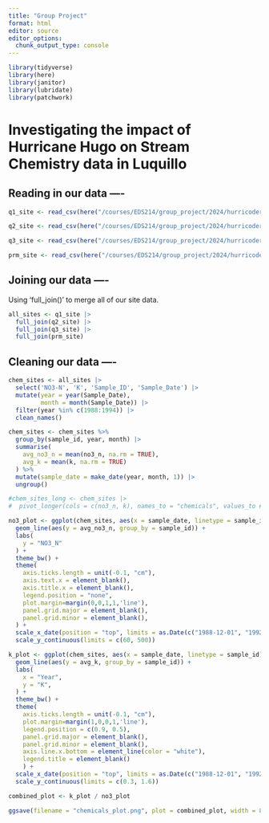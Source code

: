 ```yaml
---
title: "Group Project"
format: html
editor: source
editor_options: 
  chunk_output_type: console
---
```


```r
library(tidyverse)
library(here)
library(janitor)
library(lubridate)
library(patchwork)
```

# Investigating the impact of Hurricane Hugo on Stream Chemistry data in Luquillo

## Reading in our data ----

```r
q1_site <- read_csv(here("/courses/EDS214/group_project/2024/hurricoders/raw_data/", "QuebradaCuenca1-Bisley.csv"))

q2_site <- read_csv(here("/courses/EDS214/group_project/2024/hurricoders/raw_data/", "QuebradaCuenca2-Bisley.csv"))

q3_site <- read_csv(here("/courses/EDS214/group_project/2024/hurricoders/raw_data/", "QuebradaCuenca3-Bisley.csv"))

prm_site <- read_csv(here("/courses/EDS214/group_project/2024/hurricoders/raw_data/", "RioMameyesPuenteRoto.csv"))
```

## Joining our data ----

Using 'full_join()' to merge all of our site data.

```r
all_sites <- q1_site |>
  full_join(q2_site) |>
  full_join(q3_site) |>
  full_join(prm_site)
```

## Cleaning our data ----

```r
chem_sites <- all_sites |>
  select('NO3-N', 'K', 'Sample_ID', 'Sample_Date') |>
  mutate(year = year(Sample_Date),
         month = month(Sample_Date)) |>
  filter(year %in% c(1988:1994)) |>
  clean_names()

chem_sites <- chem_sites %>%
  group_by(sample_id, year, month) |>
  summarise(
    avg_no3_n = mean(no3_n, na.rm = TRUE),
    avg_k = mean(k, na.rm = TRUE)
  ) %>%
  mutate(sample_date = make_date(year, month, 1)) |>
  ungroup()

#chem_sites_long <- chem_sites |>
#  pivot_longer(cols = c(no3_n, k), names_to = "chemicals", values_to #= "Value")
```

```r
no3_plot <- ggplot(chem_sites, aes(x = sample_date, linetype = sample_id)) + 
  geom_line(aes(y = avg_no3_n, group_by = sample_id)) +
  labs(
    y = "NO3_N"
  ) +
  theme_bw() +
  theme(
    axis.ticks.length = unit(-0.1, "cm"),
    axis.text.x = element_blank(),
    axis.title.x = element_blank(),
    legend.position = "none",
    plot.margin=margin(0,0,1,1,'line'),
    panel.grid.major = element_blank(),
    panel.grid.minor = element_blank(), 
  ) +
  scale_x_date(position = "top", limits = as.Date(c("1988-12-01", "1992-03-30"))) +
  scale_y_continuous(limits = c(60, 500)) 

k_plot <- ggplot(chem_sites, aes(x = sample_date, linetype = sample_id)) + 
  geom_line(aes(y = avg_k, group_by = sample_id)) +
  labs(
    x = "Year", 
    y = "K",
  ) +
  theme_bw() +
  theme(
    axis.ticks.length = unit(-0.1, "cm"),
    plot.margin=margin(1,0,0,1,'line'),
    legend.position = c(0.9, 0.5),
    panel.grid.major = element_blank(),
    panel.grid.minor = element_blank(), 
    axis.line.x.bottom = element_line(color = "white"),
    legend.title = element_blank()
    ) + 
  scale_x_date(position = "top", limits = as.Date(c("1988-12-01", "1992-01-30"))) +
  scale_y_continuous(limits = c(0.3, 1.6))

combined_plot <- k_plot / no3_plot

ggsave(filename = "chemicals_plot.png", plot = combined_plot, width = 8, height = 6)
```

